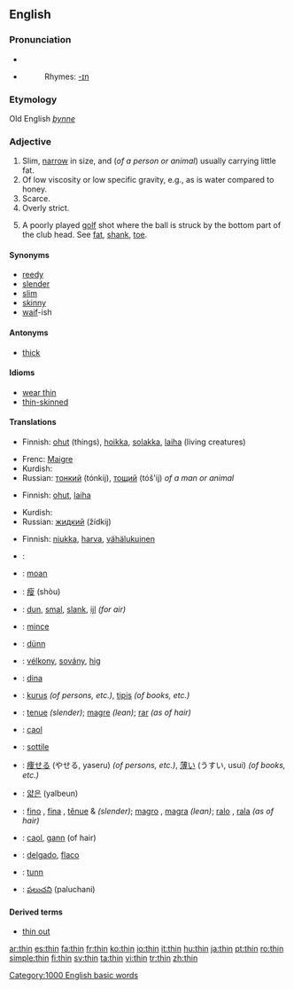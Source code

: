 ==English==

===Pronunciation===
*{{IPA|/'θɪn/}}
*{{audio|en-us-thin.ogg|Audio (US)}}
*:Rhymes: [[Rhymes:English:-ɪn|-ɪn]]

===Etymology===
Old English ''[[þynne]]''

===Adjective===
{{en-adj|thinner|thinnest}}

# Slim, [[narrow]] in size, and (''of a person or animal'') usually carrying little fat.
# Of low viscosity or low specific gravity, e.g., as is water compared to honey.
# Scarce.
# Overly strict.
# {{sports}} A poorly played [[golf]] shot where the ball is struck by the bottom part of the club head. See [[fat]], [[shank]], [[toe]].

====Synonyms====
*[[reedy]]
*[[slender]]
*[[slim]]
*[[skinny]]
*[[waif]]-ish

====Antonyms====
*[[thick]]

====Idioms====
*[[wear thin]]
*[[thin-skinned]]

====Translations====
{{trans-top|slim, narrow in size}}
*Finnish: [[ohut]] (things), [[hoikka]], [[solakka]], [[laiha]] (living creatures)
{{trans-mid}}
*Frenc: [[Maigre]]
*Kurdish: {{KUchar|[[باریک]]}}
*Russian: [[тонкий]] (tónkij), [[тощий]] (tóš'ij) ''of a man or animal''
{{trans-bottom}}

{{trans-top|of low viscosity or low specific gravity}}
*Finnish: [[ohut]], [[laiha]]
{{trans-mid}}
*Kurdish: {{KUchar|[[شل]]}}
*Russian: [[жидкий]] (žídkij)
{{trans-bottom}}

{{trans-top|scarce}}
*Finnish: [[niukka]], [[harva]], [[vähälukuinen]]
{{trans-bottom}}

{{trans-top|overly strict}}
{{trans-bottom}}

{{checktrans}}
{{trans-top|translations to be checked}}
*{{ttbc|Arabic}}: {{ARchar|[[رقيق]]}} {{Unicode|(raqíeq)}}
*{{ttbc|Breton}}: [[moan#Breton|moan]]
*{{ttbc|Chinese}}: [[瘦]] (shòu)
*{{ttbc|Dutch}}: [[dun]], [[smal]], [[slank]], [[ijl]] ''(for air)''
*{{ttbc|French}}: [[mince]]
*{{ttbc|German}}: [[dünn]]
*{{ttbc|Hungarian}}: [[vélkony]], [[sovány]], [[hig#Hungarian|hig]]
*{{ttbc|Ido}}: [[dina]]
*{{ttbc|Indonesian}}: [[kurus]] ''(of persons, etc.)'', [[tipis]] ''(of books, etc.)''
*{{ttbc|Interlingua}}: [[tenue]] ''(slender)''; [[magre]] ''(lean)''; [[rar]] ''(as of hair)''
*{{ttbc|Irish}}: [[caol]]
*{{ttbc|Italian}}: [[sottile]]
*{{ttbc|Japanese}}: [[痩せる]] (やせる, yaseru) ''(of persons, etc.)'', [[薄い]] (うすい, usui) ''(of books, etc.)''
*{{ttbc|Korean}}: [[얇은]] (yalbeun)
*{{ttbc|Portuguese}}: [[fino]] {{m}}, [[fina]] {{f}}, [[tênue]] {{m}} & {{f}} ''(slender)''; [[magro]] {{m}}, [[magra]] {{f}} ''(lean)''; [[ralo]] {{m}}, [[rala]] {{f}} ''(as of hair)''
*{{ttbc|Scottish Gaelic}}: [[caol]], [[gann]] (of hair)
*{{ttbc|Spanish}}: [[delgado]], [[flaco]]
*{{ttbc|Swedish}}: [[tunn]]
*{{ttbc|Telugu}}: [[పలుచని]] (paluchani)
{{trans-bottom}}

====Derived terms====
*[[thin out]]

[[Category:1000 English basic words]]

[[ar:thin]]
[[es:thin]]
[[fa:thin]]
[[fr:thin]]
[[ko:thin]]
[[io:thin]]
[[it:thin]]
[[hu:thin]]
[[ja:thin]]
[[pt:thin]]
[[ro:thin]]
[[simple:thin]]
[[fi:thin]]
[[sv:thin]]
[[ta:thin]]
[[vi:thin]]
[[tr:thin]]
[[zh:thin]]